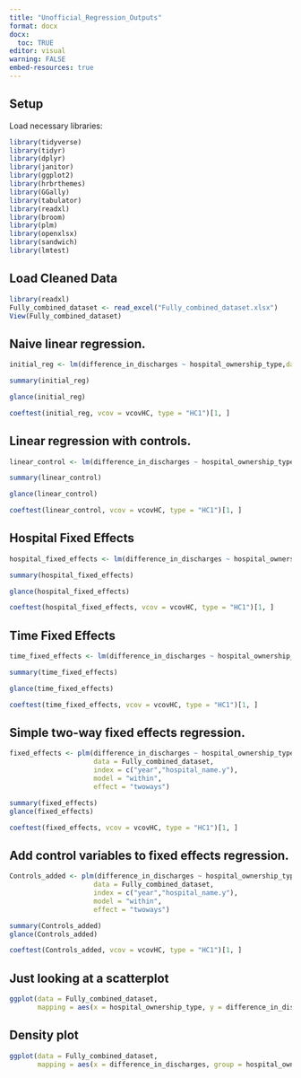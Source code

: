 ```yaml
---
title: "Unofficial_Regression_Outputs"
format: docx
docx:
  toc: TRUE
editor: visual
warning: FALSE
embed-resources: true
---
```


## Setup

Load necessary libraries:

```r
library(tidyverse)
library(tidyr)
library(dplyr)
library(janitor)
library(ggplot2)
library(hrbrthemes)
library(GGally)
library(tabulator)
library(readxl)
library(broom)
library(plm)
library(openxlsx)
library(sandwich)
library(lmtest)
```

## Load Cleaned Data

```r

library(readxl)
Fully_combined_dataset <- read_excel("Fully_combined_dataset.xlsx")
View(Fully_combined_dataset)
```

## Naive linear regression.

```r

initial_reg <- lm(difference_in_discharges ~ hospital_ownership_type,data = Fully_combined_dataset)

summary(initial_reg)

glance(initial_reg)

coeftest(initial_reg, vcov = vcovHC, type = "HC1")[1, ]
```

## Linear regression with controls.

```r

linear_control <- lm(difference_in_discharges ~ hospital_ownership_type + bed_size + net_patient_revenue + net_charity_care_cost,data = Fully_combined_dataset)  

summary(linear_control) 

glance(linear_control)

coeftest(linear_control, vcov = vcovHC, type = "HC1")[1, ]
```

## Hospital Fixed Effects

```r

hospital_fixed_effects <- lm(difference_in_discharges ~ hospital_ownership_type + hospital_name.y + bed_size + net_patient_revenue + net_charity_care_cost - 1,data = Fully_combined_dataset)  

summary(hospital_fixed_effects) 

glance(hospital_fixed_effects)

coeftest(hospital_fixed_effects, vcov = vcovHC, type = "HC1")[1, ]
```

## Time Fixed Effects

```r
time_fixed_effects <- lm(difference_in_discharges ~ hospital_ownership_type + year + bed_size + net_patient_revenue + net_charity_care_cost - 1,data = Fully_combined_dataset)  

summary(time_fixed_effects) 

glance(time_fixed_effects)

coeftest(time_fixed_effects, vcov = vcovHC, type = "HC1")[1, ]
```

## Simple two-way fixed effects regression.

```r

fixed_effects <- plm(difference_in_discharges ~ hospital_ownership_type,
                     data = Fully_combined_dataset,
                     index = c("year","hospital_name.y"),
                     model = "within",
                     effect = "twoways")

summary(fixed_effects)
glance(fixed_effects)

coeftest(fixed_effects, vcov = vcovHC, type = "HC1")[1, ]
```

## Add control variables to fixed effects regression.

```r
Controls_added <- plm(difference_in_discharges ~ hospital_ownership_type + bed_size+ net_patient_revenue + net_charity_care_cost,
                     data = Fully_combined_dataset,
                     index = c("year","hospital_name.y"),
                     model = "within",
                     effect = "twoways")

summary(Controls_added)
glance(Controls_added)

coeftest(Controls_added, vcov = vcovHC, type = "HC1")[1, ]
```

## Just looking at a scatterplot

```r
ggplot(data = Fully_combined_dataset,
       mapping = aes(x = hospital_ownership_type, y = difference_in_discharges, fill = year)) + geom_point(alpha = .3) + theme_minimal()

```

## Density plot

```r
ggplot(data = Fully_combined_dataset,
       mapping = aes(x = difference_in_discharges, group = hospital_ownership_type, fill = hospital_ownership_type)) + geom_density(alpha =0.6) + theme_minimal()
```
